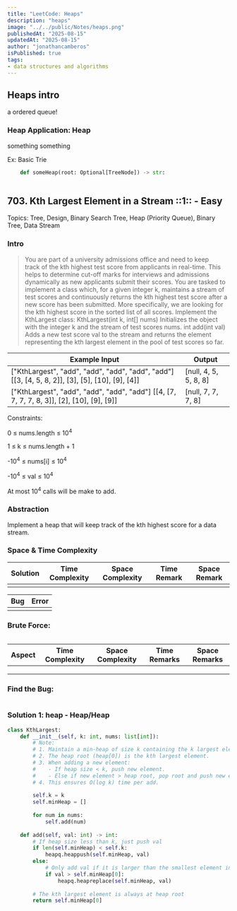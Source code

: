 ```yaml
---
title: "LeetCode: Heaps"
description: "heaps"
image: "../../public/Notes/heaps.png"
publishedAt: "2025-08-15"
updatedAt: "2025-08-15"
author: "jonathancamberos"
isPublished: true
tags:
- data structures and algorithms
---
```


## Heaps intro

a ordered queue! 

### Heap Application: Heap
something something 

Ex: Basic Trie
```python
    def someHeap(root: Optional[TreeNode]) -> str:
        
```

## 703. Kth Largest Element in a Stream ::1:: - Easy

Topics:  Tree, Design, Binary Search Tree, Heap (Priority Queue), Binary Tree, Data Stream

### Intro
> You are part of a university admissions office and need to keep  
> track of the kth highest test score from applicants in real-time. 
> This helps to determine cut-off marks for interviews and admissions
> dynamically as new applicants submit their scores.
> You are tasked to implement a class which, for a given integer k, 
> maintains a stream of test scores and continuously returns the kth 
> highest test score after a new score has been submitted. More 
> specifically, we are looking for the kth highest score in the sorted 
> list of all scores.
> Implement the KthLargest class:
> KthLargest(int k, int[] nums) Initializes the object with the 
> integer k and the stream of test scores nums.
> int add(int val) Adds a new test score val to the stream 
> and returns the element representing the kth largest element 
> in the pool of test scores so far.

|  Example Input           | Output |  
| ---------------- | ------ | 
| ["KthLargest", "add", "add", "add", "add", "add"] [[3, [4, 5, 8, 2]], [3], [5], [10], [9], [4]] | [null, 4, 5, 5, 8, 8] |
| ["KthLargest", "add", "add", "add", "add"] [[4, [7, 7, 7, 7, 8, 3]], [2], [10], [9], [9]] | [null, 7, 7, 7, 8] |

Constraints:

0 &leq; nums.length &leq; 10<sup>4</sup>

1 &leq; k &leq; nums.length + 1

-10<sup>4</sup> &leq; nums[i] &leq; 10<sup>4</sup>

-10<sup>4</sup> &leq; val &leq; 10<sup>4</sup>

At most 10<sup>4</sup> calls will be make to add.

### Abstraction
Implement a heap that will keep track of the kth highest score for a data stream.

### Space & Time Complexity
|  Solution  | Time Complexity | Space Complexity | Time Remark | Space Remark |  
| ---------- | --------------- | ---------------- | ----------- | ------------ |
|  |  |  |  |  |


| Bug | Error |
| --- | ----- |
|  |  | 


### Brute Force:
```python
```
|  Aspect  | Time Complexity | Space Complexity |  Time Remarks | Space Remarks |
| -------- | --------------- | ---------------- | ------------- |  ------------ |
|  |  |  |  |  |
|  |  |  |  |  |
|  |  |  |  |  |


### Find the Bug:
```python
```

### Solution 1: heap - Heap/Heap
```python
class KthLargest:
    def __init__(self, k: int, nums: list[int]):
        # Note:
        # 1. Maintain a min-heap of size k containing the k largest elements seen so far.
        # 2. The heap root (heap[0]) is the kth largest element.
        # 3. When adding a new element:
        #    - If heap size < k, push new element.
        #    - Else if new element > heap root, pop root and push new element.
        # 4. This ensures O(log k) time per add.
        
        self.k = k
        self.minHeap = []
        
        for num in nums:
            self.add(num)
    
    def add(self, val: int) -> int:
        # If heap size less than k, just push val
        if len(self.minHeap) < self.k:
            heapq.heappush(self.minHeap, val)
        else:
            # Only add val if it is larger than the smallest element in heap (heap root)
            if val > self.minHeap[0]:
                heapq.heapreplace(self.minHeap, val)
        
        # The kth largest element is always at heap root
        return self.minHeap[0]
```
